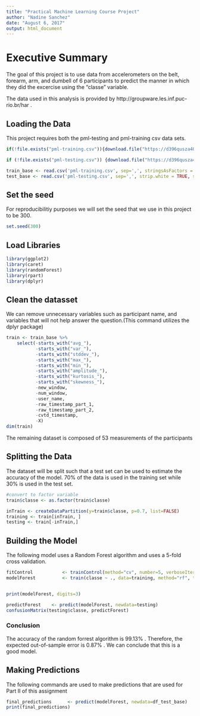 ---
title: "Practical Machine Learning Course Project"
author: "Nadine Sanchez"
date: "August 6, 2017"
output: html_document
---

# Executive Summary

The goal of this project is to use data from accelerometers on the belt, forearm, arm, and dumbell of 6 participants to predict the manner in which they did the excercise using the "classe" variable. 

The data used in this analysis is provided by http://groupware.les.inf.puc-rio.br/har .

## Loading the Data

This project requires both the pml-testing and pml-training csv data sets.

```{r}
if(!file.exists("pml-training.csv")){download.file("https://d396qusza40orc.cloudfront.net/predmachlearn/pml-training.csv", destfile = "pml-training.csv")}

if (!file.exists("pml-testing.csv")) {download.file("https://d396qusza40orc.cloudfront.net/predmachlearn/pml-testing.csv", destfile = "pml-testing.csv")}

train_base <- read.csv('pml-training.csv', sep=',', stringsAsFactors = FALSE, strip.white = TRUE)
test_base <- read.csv('pml-testing.csv', sep=',', strip.white = TRUE, stringsAsFactors = FALSE)
```

## Set the seed

For reproducibilitiy purposes we will set the seed that we use in this project to be 300.

```{r}
set.seed(300)
```

## Load Libraries
```{r}
library(ggplot2)
library(caret)
library(randomForest)
library(rpart)
library(dplyr)
```

## Clean the datasset

We can remove unnecessary variables such as participant name, and variables that will not help answer the question.(This command utilizes the dplyr package)
```{r}
train <- train_base %>%
    select(-starts_with("avg_"),
           -starts_with("var_"),
           -starts_with("stddev_"),
           -starts_with("max_"),
           -starts_with("min_"),
           -starts_with("amplitude_"),
           -starts_with("kurtosis_"),
           -starts_with("skewness_"),
           -new_window,
           -num_window,
           -user_name,
           -raw_timestamp_part_1,
           -raw_timestamp_part_2,
           -cvtd_timestamp,
           -X)
dim(train)
```

The remaining dataset is composed of 53 measurements of the participants

## Splitting the Data

The dataset will be split such that a test set can be used to estimate the accuracy of the model. 70% of the data is used in the training set while 30% is used in the test set.

```{r}

#convert to factor variable
train$classe <- as.factor(train$classe)
```

```{r}
inTrain <- createDataPartition(y=train$classe, p=0.7, list=FALSE)
training <- train[inTrain, ]
testing <- train[-inTrain,]
```


## Building the Model

The following model uses a Random Forest algorithm and uses a 5-fold cross validation.

```{r}
fitControl           <- trainControl(method="cv", number=5, verboseIter=F)
modelForest          <- train(classe ~ ., data=training, method="rf", trControl=fitControl)


print(modelForest, digits=3)
```

```{r}
predictForest    <- predict(modelForest, newdata=testing)
confusionMatrix(testing$classe, predictForest)
```

### Conclusion

The accuracy of the random forrest algorithm is 99.13% . Therefore, the expected out-of-sample error is 0.87% . We can conclude that this is a good model.

## Making Predictions

The following commands are used to make predictions that are used for Part II of this assignment

```{r}
final_predictions      <- predict(modelForest, newdata=df_test_base)
print(final_predictions)
```